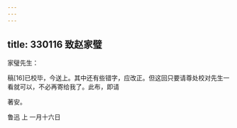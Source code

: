 ```yaml
---
---
---
```

title: 330116 致赵家璧
---




家璧先生：

稿[16]已校毕，今送上。其中还有些错字，应改正。但这回只要请尊处校对先生一看就可以，不必再寄给我了。此布，即请

著安。

鲁迅 上 一月十六日